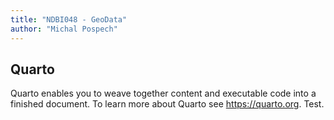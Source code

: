 ```yaml
---
title: "NDBI048 - GeoData"
author: "Michal Pospech"
---
```


## Quarto

Quarto enables you to weave together content and executable code into a finished document. To learn more about Quarto see <https://quarto.org>. Test.

